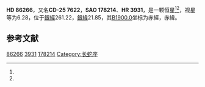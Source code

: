 {{Starbox begin
| name = HD 86266
}}
{{Starbox observe
| epoch = [[J2000.0|J2000.0]]
| constell = {{星座名待查}}<ref name=SIMBAD>{{cite web
 | url=http://simbad.u-strasbg.fr/simbad/sim-id?Ident=HR+3931
 | title =Pulsating variable Star
 | publisher=Centre de Données astronomiques de Strasbourg
 | work=SIMBAD
 | accessdate=2012-07-13}}</ref><ref name=DATA>{{cite web
 | url=http://vizier.u-strasbg.fr/viz-bin/VizieR-5?-out.add=.&-source=5050&-corr=PK=HR&-out.max=9999&HR=3931
 | title=VizieR Detailed Page
 | accessdate=2012-07-13
 | archive-date=2016-03-04
 | archive-url=https://web.archive.org/web/20160304205013/http://vizier.u-strasbg.fr/viz-bin/VizieR-5?-out.add=.&-source=5050&-corr=PK=HR&-out.max=9999&HR=3931
 | dead-url=no
 }}</ref>
| 星官 = 
| ra = {{RA|9|56|46.5}}<ref name=SIMBAD /><ref name=DATA />
| dec = {{DEC|-26|33|1}}<ref name=SIMBAD /><ref name=DATA />
| appmag_v = 6.28<ref name=SIMBAD /><ref name=DATA />
}}
{{Starbox character
| class = A4V<ref name=SIMBAD /><ref name=DATA />
| b-v = 0.22<ref name=SIMBAD /><ref name=DATA />
| u-b = 0.11<ref name=SIMBAD /><ref name=DATA />
| r-i = <ref name=SIMBAD /><ref name=DATA />
| variable = 
}}
{{Starbox astrometry
| radial_v = 0.11
| prop_mo_ra = 11
| parallax = 
| p_error = 
}}
{{Starbox catalog
| names =CD-25 7622，[[SAO星表|SAO]] 178214，[[HD星表|HD]] 86266，[[HR星表|HR]] 3931}}
{{Starbox reference |Simbad=HR+3931}}
{{Starbox end}}

'''HD 86266'''，又名'''CD-25 7622'''，'''SAO 178214'''、'''HR 3931'''，是一颗恒星<ref name=SIMBAD /><ref name=DATA />，视星等为6.28，位于[[銀道座標系|銀經]]261.22，[[銀道座標系|銀緯]]21.85，其[[B1900.0|B1900.0]]坐标为赤經{{RA|9|52|14.4}}，赤緯{{DEC|-26|21.85|30}}。

== 参考文献 ==
{{reflist}}

{{star-stub}}

[[Category:HD和HDE天體|86266]]
[[Category:HR天體|3931]]
[[Category:SAO天體|178214]]
[[Category:长蛇座|Category:长蛇座]]
